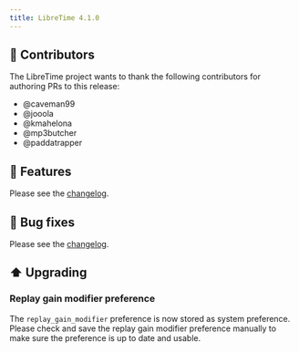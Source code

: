 ```yaml
---
title: LibreTime 4.1.0
---
```



<ReleaseHead date='2024-05-05' version='4.1.0'/>

## :sparkling_heart: Contributors

The LibreTime project wants to thank the following contributors for authoring PRs to this release:

- @caveman99
- @jooola
- @kmahelona
- @mp3butcher
- @paddatrapper

## :rocket: Features

Please see the [changelog](https://github.com/libretime/libretime/blob/main/CHANGELOG.md#410-2024-05-05).

## :bug: Bug fixes

Please see the [changelog](https://github.com/libretime/libretime/blob/main/CHANGELOG.md#410-2024-05-05).

## :arrow_up: Upgrading

### Replay gain modifier preference

The `replay_gain_modifier` preference is now stored as system preference. Please check and save the replay gain modifier preference manually to make sure the preference is up to date and usable.
